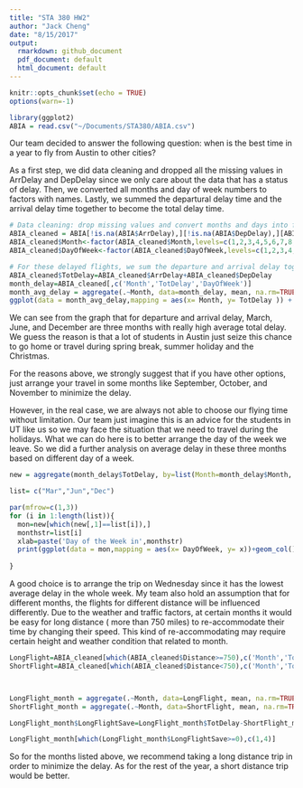 ```yaml
---
title: "STA 380 HW2"
author: "Jack Cheng"
date: "8/15/2017"
output:
  rmarkdown: github_document
  pdf_document: default
  html_document: default
---
```


```r
knitr::opts_chunk$set(echo = TRUE)
options(warn=-1)
```

```r
library(ggplot2)
ABIA = read.csv("~/Documents/STA380/ABIA.csv")
```
Our team decided to answer the following question: when is the best time in a year to fly from Austin to other cities?

As a first step, we did data cleaning and dropped all the missing values in ArrDelay and DepDelay since we only care about the data that has a status of delay. Then, we converted all months and day of week numbers to factors with names. Lastly, we summed the departural delay time and the arrival delay time together to become the total delay time. 

```r
# Data cleaning: drop missing values and convert months and days into factors with month and day of week names.
ABIA_cleaned = ABIA[!is.na(ABIA$ArrDelay),][!is.na(ABIA$DepDelay),][ABIA$Origin=='AUS',]
ABIA_cleaned$Month<-factor(ABIA_cleaned$Month,levels=c(1,2,3,4,5,6,7,8,9,10,11,12),labels=c("Jan","Feb","Mar","Apr","May","Jun","Jul","Aug","Sep","Oct","Nov","Dec"))
ABIA_cleaned$DayOfWeek<-factor(ABIA_cleaned$DayOfWeek,levels=c(1,2,3,4,5,6,7),labels=c("Mon","Tue","Wed","Thu","Fri","Sat","Sun"))

# For these delayed flights, we sum the departure and arrival delay together to get the total delay. We believe that is the delay people care about most.
ABIA_cleaned$TotDelay=ABIA_cleaned$ArrDelay+ABIA_cleaned$DepDelay
month_delay=ABIA_cleaned[,c('Month','TotDelay','DayOfWeek')]
month_avg_delay = aggregate(.~Month, data=month_delay, mean, na.rm=TRUE, na.action=NULL)
ggplot(data = month_avg_delay,mapping = aes(x= Month, y= TotDelay )) + geom_col()

```

We can see from the graph that for departure and arrival delay, March, June, and December are three months with really high average total delay. We guess the reason is that a lot of students in Austin just seize this chance to go home or travel during spring break, summer holiday and the Christmas.

For the reasons above, we strongly suggest that if you have other options, just arrange your travel in some months like September, October, and November to minimize the delay.


However, in the real case, we are always not able to choose our flying time without limitation.  Our team just imagine this is an advice for the students in UT like us so we may face the situation that we need to travel during the holidays. What we can do here is to better arrange the day of the week we leave. So we did a further analysis on average delay in these three months based on different day of a week.

```r
new = aggregate(month_delay$TotDelay, by=list(Month=month_delay$Month, DayOfWeek=month_delay$DayOfWeek), FUN=mean)

```

```r
list= c("Mar","Jun","Dec")

par(mfrow=c(1,3))
for (i in 1:length(list)){
  mon=new[which(new[,1]==list[i]),]
  monthstr=list[i]
  xlab=paste('Day of the Week in',monthstr)
  print(ggplot(data = mon,mapping = aes(x= DayOfWeek, y= x))+geom_col()+labs(x=xlab, y='Average Delay Time'))
  
}


```

A good choice is to arrange the trip on Wednesday since it has the lowest average delay in the whole week. My team also hold an assumption that for different months, the flights for different distance will be influenced differently. Due to the weather and traffic factors, at certain months it would be easy for long distance ( more than 750 miles) to re-accommodate their time by changing their speed. This kind of re-accommodating may require certain height and weather condition that related to month.


```r
LongFlight=ABIA_cleaned[which(ABIA_cleaned$Distance>=750),c('Month','TotDelay','DayOfWeek')]
ShortFlight=ABIA_cleaned[which(ABIA_cleaned$Distance<750),c('Month','TotDelay','DayOfWeek')]



LongFlight_month = aggregate(.~Month, data=LongFlight, mean, na.rm=TRUE, na.action=NULL)
ShortFlight_month = aggregate(.~Month, data=ShortFlight, mean, na.rm=TRUE, na.action=NULL)

LongFlight_month$LongFlightSave=LongFlight_month$TotDelay-ShortFlight_month$TotDelay

LongFlight_month[which(LongFlight_month$LongFlightSave>=0),c(1,4)]
```

So for the months listed above, we recommend taking a long distance trip in order to minimize the delay. As for the rest of the year, a short distance trip would be better.


